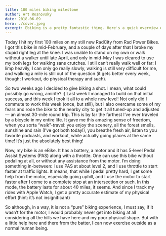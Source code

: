 ```yaml
---
title: 100 miles biking milestone
author: Art Rosnovsky
date: 2018-06-09
hero: ./cover.jpeg
excerpt: Ebiking is a pretty fantastic thing. Here's a quick overview of my first 100 miles.
---
```


Today I hit my first 100 miles on my still new RadCity from Rad Power Bikes. I got this bike in mid-February, and a couple of days after that I broke my stupid right leg at the knee. I was unable to stand on my own or walk without a walker until late April, and only in mid-May I was cleared to use my both legs for walking sans crutches. I still can’t really walk well or far: I limp heavily, I can only go really slowly, walking is still very difficult for me, and walking a mile is still out of the question (it gets better every week, though; I workout, do physical therapy and such).

<div style={{ margin: '2rem auto' }}>
  <ReactTinyLink
    cardSize="small"
    showGraphic={true}
    maxLine={2}
    minLine={1}
    url="https://www.radpowerbikes.com/products/radcity-electric-commuter-bike"
  />
</div>

So two weeks ago I decided to give biking a shot. I mean, what could possibly go wrong, amirite? :) Last week I managed to build on that initial success, and this week I took it all to a whole new level! Not only did I commute to work this week (once, but still), but I also overcame some of my fears and rode the bike to the nearby city to get it all tuned-up and adjusted — an almost 30-mile round trip. This is by far the farthest I’ve ever traveled by a bicycle in my entire life. It gave me this amazing sense of freedom, when you sorta “walk”-travel: you enjoy the scenery, all the forest smells, sunshine and rain (I’ve got both today!), you breathe fresh air, listen to you favorite podcasts, and workout, while actually going places at the same time! It’s just the absolutely best thing!

Now, my bike is an eBike. It has a battery, a motor and it has 5-level Pedal Assist Systems (PAS) along with a throttle. One can use this bike without pedaling at all, or without any assistance from the motor. I’m doing something in-between: I use PAS at about level 2, and I use throttle to start faster at traffic lights. It means, that while I pedal pretty hard, I get some help from the motor, especially going uphill, and I use the motor to start faster after I come to a complete stop at an intersection or such. In this mode, the battery lasts for about 40 miles, it seems. And since I track my rides with Apple Watch, I get a pretty accurate estimate of my physical effort (hint: it’s not insignificant)

So although, in a way, it is not a “pure” biking experience, I must say, if it wasn’t for the motor, I would probably never get into biking at all considering all the hills we have here and my poor physical shape. But with a little help here and there from the batter, I can now exercise outside as a normal human being.
